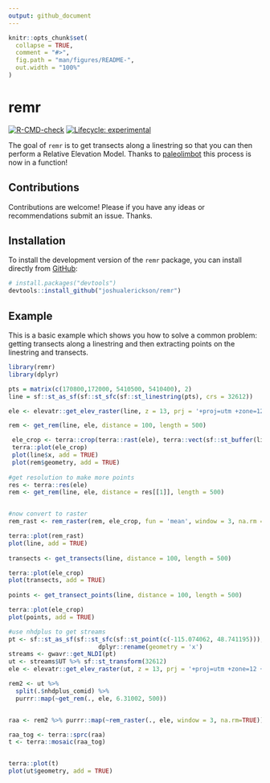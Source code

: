 ```yaml
---
output: github_document
---
```


<!-- README.md is generated from README.Rmd. Please edit that file -->

```r
knitr::opts_chunk$set(
  collapse = TRUE,
  comment = "#>",
  fig.path = "man/figures/README-",
  out.width = "100%"
)
```

# remr

<!-- badges: start -->
[![R-CMD-check](https://github.com/joshualerickson/remr/workflows/R-CMD-check/badge.svg)](https://github.com/joshualerickson/remr/actions)
[![Lifecycle: experimental](https://img.shields.io/badge/lifecycle-experimental-orange.svg)](https://lifecycle.r-lib.org/articles/stages.html#experimental)
<!-- badges: end -->

The goal of `remr` is to get transects along a linestring so that you can then perform a Relative Elevation Model. Thanks to [paleolimbot](https://gist.github.com/paleolimbot/d24df1a288f355f89b69eb664dc54882?permalink_comment_id=4052200#gistcomment-4052200) this process is now in a function!

## Contributions  

Contributions are welcome! Please if you have any ideas or recommendations submit an issue. Thanks. 

## Installation


To install the development version of the `remr` package, you can
install directly from [GitHub](https://github.com/):

``` r
# install.packages("devtools")
devtools::install_github("joshualerickson/remr")
```
## Example

This is a basic example which shows you how to solve a common problem: getting transects along a linestring and then extracting points on the linestring and transects.

```r

library(remr)
library(dplyr)

pts = matrix(c(170800,172000, 5410500, 5410400), 2)
line = sf::st_as_sf(sf::st_sfc(sf::st_linestring(pts), crs = 32612))

ele <- elevatr::get_elev_raster(line, z = 13, prj = '+proj=utm +zone=12 +datum=WGS84 +units=m +no_defs')

rem <- get_rem(line, ele, distance = 100, length = 500)

 ele_crop <- terra::crop(terra::rast(ele), terra::vect(sf::st_buffer(line, 200)))
 terra::plot(ele_crop)
 plot(line$x, add = TRUE)
 plot(rem$geometry, add = TRUE)
 
#get resolution to make more points
res <- terra::res(ele)
rem <- get_rem(line, ele, distance = res[[1]], length = 500)


#now convert to raster
rem_rast <- rem_raster(rem, ele_crop, fun = 'mean', window = 3, na.rm = TRUE)

terra::plot(rem_rast)
plot(line, add = TRUE)
 
transects <- get_transects(line, distance = 100, length = 500)

terra::plot(ele_crop)
plot(transects, add = TRUE)
 
points <- get_transect_points(line, distance = 100, length = 500)

terra::plot(ele_crop)
plot(points, add = TRUE)

#use nhdplus to get streams
pt <- sf::st_as_sf(sf::st_sfc(sf::st_point(c(-115.074062, 48.741195))), crs = 4326) %>% 
                         dplyr::rename(geometry = 'x')
streams <- gwavr::get_NLDI(pt)
ut <- streams$UT %>% sf::st_transform(32612)
ele <- elevatr::get_elev_raster(ut, z = 13, prj = '+proj=utm +zone=12 +datum=WGS84 +units=m +no_defs')

rem2 <- ut %>% 
  split(.$nhdplus_comid) %>%  
  purrr::map(~get_rem(., ele, 6.31002, 500))


raa <- rem2 %>% purrr::map(~rem_raster(., ele, window = 3, na.rm=TRUE))

raa_tog <- terra::sprc(raa)
t <- terra::mosaic(raa_tog)


terra::plot(t)
plot(ut$geometry, add = TRUE)

 
```

